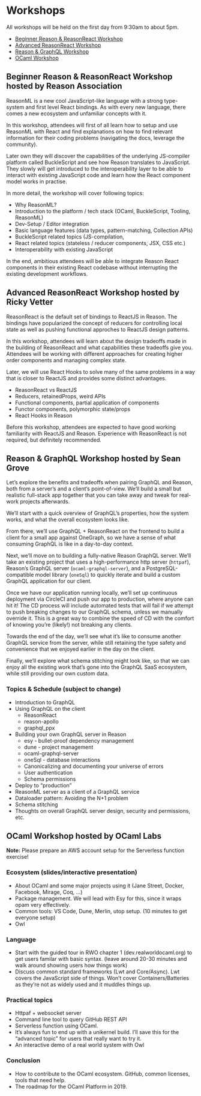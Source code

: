 # Workshops

All workshops will be held on the first day from 9:30am to about 5pm.

- [Beginner Reason & ReasonReact Workshop](#beginner-reason-and-reasonreact-workshop)
- [Advanced ReasonReact Workshop](#advanced-reasonreact-workshop)
- [Reason & GraphQL Workshop](#reason-and-graphql-workshop)
- [OCaml Workshop](#ocaml-workshop)

<h2 id="beginner-reason-and-reasonreact-workshop">Beginner Reason & ReasonReact Workshop <span className="hostedBy">hosted by Reason Association</span></h2>

ReasonML is a new cool JavaScript-like language with a strong type-system and first level React bindings. As with every new language, there comes a new ecosystem and unfamiliar concepts with it.

In this workshop, attendees will first of all learn how to setup and use ReasonML with React and find explanations on how to find relevant information for their coding problems (navigating the docs, leverage the community).

Later own they will discover the capabilities of the underlying JS-compiler platform called BuckleScript and see how Reason translates to JavaScript. They slowly will get introduced to the interoperability layer to be able to interact with existing JavaScript code and learn how the React component model works in practise.

In more detail, the workshop will cover following topics:

- Why ReasonML?
- Introduction to the platform / tech stack (OCaml, BuckleScript, Tooling, ReasonML)
- Dev-Setup / Editor integration
- Basic language features (data types, pattern-matching, Collection APIs)
- BuckleScript related topics (JS-compilation,
- React related topics (stateless / reducer components, JSX, CSS etc.)
- Interoperability with existing JavaScript

In the end, ambitious attendees will be able to integrate Reason React components in their existing React codebase without interrupting the existing development workflows.

<h2 id="advanced-reasonreact-workshop">Advanced ReasonReact Workshop <span className="hostedBy">hosted by Ricky Vetter</span></h2>

ReasonReact is the default set of bindings to ReactJS in Reason. The bindings have popularized the concept of reducers for controlling local state as well as pushing functional approches to ReactJS design patterns.

In this workshop, attendees will learn about the design tradeoffs made in the building of ReasonReact and what capabilities these tradeoffs give you. Attendees will be working with different approaches for creating higher order components and managing complex state.

Later, we will use React Hooks to solve many of the same problems in a way that is closer to ReactJS and provides some distinct advantages.

- ReasonReact vs ReactJS
- Reducers, retainedProps, weird APIs
- Functional components, partial application of components
- Functor components, polymorphic state/props
- React Hooks in Reason

Before this workshop, attendees are expected to have good working familiarity with ReactJS and Reason. Experience with ReasonReact is not required, but definitely recommended.

<h2 id="reason-and-graphql-workshop">Reason & GraphQL Workshop <span className="hostedBy">hosted by Sean Grove</span></h2>

Let’s explore the benefits and tradeoffs when pairing GraphQL and Reason, both from a server’s and a client’s point-of-view. We’ll build a small but realistic full-stack app together that you can take away and tweak for real-work projects afterwards.

We’ll start with a quick overview of GraphQL’s properties, how the system works, and what the overall ecosystem looks like.

From there, we’ll use GraphQL + ReasonReact on the frontend to build a client for a small app against OneGraph, so we have a sense of what consuming GraphQL is like in a day-to-day context.

Next, we’ll move on to building a fully-native Reason GraphQL server. We’ll take an existing project that uses a high-performance http server (`httpaf`), Reason’s GraphQL server (`ocaml-graphql-server`), and a PostgreSQL-compatible model library (`oneSql`) to quickly iterate and build a custom GraphQL application for our client.

Once we have our application running locally, we’ll set up continuous deployment via CircleCI and push our app to production, where anyone can hit it! The CD process will include automated tests that will fail if we attempt to push breaking changes to our GraphQL schema, unless we manually override it. This is a great way to combine the speed of CD with the comfort of knowing you’re (likely!) not breaking any clients.

Towards the end of the day, we’ll see what it’s like to consume another GraphQL service from the server, while still retaining the type safety and convenience that we enjoyed earlier in the day on the client.

Finally, we’ll explore what schema stitching might look like, so that we can enjoy all the existing work that’s gone into the GraphQL SaaS ecosystem, while still providing our own custom data.

### Topics & Schedule (subject to change)

- Introduction to GraphQL
- Using GraphQL on the client
  - ReasonReact
  - reason-apollo
  - graphql_ppx
- Building your own GraphQL server in Reason
  - esy - bullet-proof dependency management
  - dune - project management
  - ocaml-graphql-server
  - oneSql - database interactions
  - Canonicalizing and documenting your universe of errors
  - User authentication
  - Schema permissions
- Deploy to “production”
- ReasonML server as a client of a GraphQL service
- Dataloader pattern: Avoiding the N+1 problem
- Schema stitching
- Thoughts on overall GraphQL server design, security and permissions, etc.

<h2 id="ocaml-workshop">OCaml Workshop <span className="hostedBy">hosted by OCaml Labs</span></h2>

**Note:** Please prepare an AWS account setup for the Serverless function exercise!

### Ecosystem (slides/interactive presentation)

- About OCaml and some major projects using it (Jane Street, Docker, Facebook, Mirage, Coq, …)
- Package management. We will lead with Esy for this, since it wraps opam very effectively.
- Common tools: VS Code, Dune, Merlin, utop setup. (10 minutes to get everyone setup)
- Owl

### Language

- Start with the guided tour in RWO chapter 1 (dev.realworldocaml.org) to get users familar with basic syntax. (leave around 20-30 minutes and walk around showing users how things work)
- Discuss common standard frameworks (Lwt and Core/Async). Lwt covers the JavaScript side of things. Won’t cover Containers/Batteries as they’re not as widely used and it muddles things up.

### Practical topics

- Httpaf + websocket server
- Command line tool to query GitHub REST API
- Serverless function using OCaml.
- It’s always fun to end up with a unikernel build. I’ll save this for the “advanced topic” for users that really want to try it.
- An interactive demo of a real world system with Owl

### Conclusion

- How to contribute to the OCaml ecosystem. GitHub, common licenses, tools that need help.
- The roadmap for the OCaml Platform in 2019.
